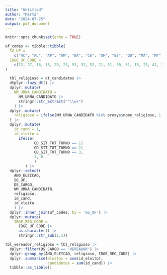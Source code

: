 ```yaml
---
title: "Untitled"
author: "Marta"
date: "2024-07-25"
output: pdf_document
---
```


```r
knitr::opts_chunk$set(echo = TRUE)
```

```r
uf_codes <- tibble::tibble(
  SG_UF = 
    c("AC", "AL", "AP", "AM", "BA", "CE", "DF", "ES", "GO", "MA", "MT", "MS", "MG", "PA", "PB", "PR", "PE", "PI", "RJ", "RN", "RS", "RO", "RR", "SC", "SP", "SE", "TO"),
  IBGE_UF_CODE = 
    c(12, 27, 16, 13, 29, 23, 53, 32, 52, 21, 51, 50, 31, 15, 25, 41, 26, 22, 33, 24, 43, 11, 14, 42, 35, 28, 17)
)
```


```r
  tbl_religioso = dt_candidatos |>
  dtplyr::lazy_dt() |>
  dplyr::mutate(
    NM_URNA_CANDIDATO = 
      NM_URNA_CANDIDATO |>
      stringr::str_extract("^\\w+")
    ) |>
  dplyr::mutate(
    religioso = ifelse(NM_URNA_CANDIDATO %in% proxys$nome_religioso, 1, 0)
  ) |>
  dplyr::mutate(
    id_cand = 1,
    id_eleito = 
      ifelse(
             CD_SIT_TOT_TURNO == 1|
             CD_SIT_TOT_TURNO == 2|
             CD_SIT_TOT_TURNO == 3,
             1, 0
             )
         ) |>
  dplyr::select(
    ANO_ELEICAO, 
    SG_UF,
    DS_CARGO, 
    NM_URNA_CANDIDATO, 
    religioso,
    id_cand, 
    id_eleito
    ) |>
  dplyr::inner_join(uf_codes, by = 'SG_UF') |>
  dplyr::mutate(
    IBGE_REG_CODE = 
      IBGE_UF_CODE |> 
      as.character() |>
      stringr::str_sub(1,1))
```


```r
tbl_vereador_religioso = tbl_religioso |>
  dplyr::filter(DS_CARGO == 'VEREADOR') |>
  dplyr::group_by(ANO_ELEICAO, religioso, IBGE_REG_CODE) |>
  dplyr::summarise(eleitos = sum(id_eleito),
                   candidatos = sum(id_cand)) |>
  tibble::as_tibble()


```

